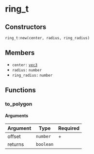 # ring_t

## Constructors

`ring_t:new(center, radius, ring_radius)`

## Members

- `center:` [`vec3`](/docs/structs/vec3)
- `radius:` `number`
- `ring_radius:` `number`

## Functions

### to_polygon

#### Arguments

| Argument | Type      | Required |
|----------|-----------|----------|
| offset   | `number`  | +        |
| returns  | `boolean` |          |
